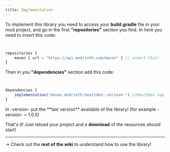 ```yaml
---
title: Implementation
---
```


To implement this library you need to access your **build.gradle** file in your mod project, and go in the first **"repositories"** section you find.
In here you need to insert this code:

<CodeTabs>

```js !!tabs build.gradle


repositories {
    maven { url = "https://api.modrinth.com/maven" } // insert this!
}


```

</CodeTabs>

Then in you **"dependencies"** section add this code:

<CodeTabs>

```js !!tabs build.gradle


dependencies {
    implementation("maven.modrinth:heartdev:-version-") //HeartDev implementation!
}


```

</CodeTabs>
In -version- put the **last version** available of the library! (for example -version- = 1.0.5)


That's it! Just reload your project and a **download** of the resources should start!

----

 -> Check out the **rest of the wiki** to understand how to use the library!